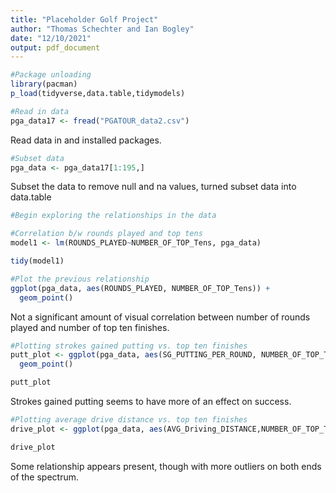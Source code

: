 ```yaml
---
title: "Placeholder Golf Project"
author: "Thomas Schechter and Ian Bogley"
date: "12/10/2021"
output: pdf_document
---
```


```r
#Package unloading
library(pacman)
p_load(tidyverse,data.table,tidymodels)

#Read in data
pga_data17 <- fread("PGATOUR_data2.csv")
```
Read data in and installed packages.
```r
#Subset data
pga_data <- pga_data17[1:195,]

```
Subset the data to remove null and na values, turned subset data into data.table
```r
#Begin exploring the relationships in the data

#Correlation b/w rounds played and top tens
model1 <- lm(ROUNDS_PLAYED~NUMBER_OF_TOP_Tens, pga_data)

tidy(model1)

#Plot the previous relationship
ggplot(pga_data, aes(ROUNDS_PLAYED, NUMBER_OF_TOP_Tens)) + 
  geom_point()
```
Not a significant amount of visual correlation between number of rounds played and number of top ten finishes.

```r
#Plotting strokes gained putting vs. top ten finishes
putt_plot <- ggplot(pga_data, aes(SG_PUTTING_PER_ROUND, NUMBER_OF_TOP_Tens)) +
  geom_point()

putt_plot
```
Strokes gained putting seems to have more of an effect on success.

```r
#Plotting average drive distance vs. top ten finishes
drive_plot <- ggplot(pga_data, aes(AVG_Driving_DISTANCE,NUMBER_OF_TOP_Tens)) + geom_point()

drive_plot
```
Some relationship appears present, though with more outliers on both ends of the spectrum.

```r

```

